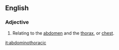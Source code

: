 ==English==

===Adjective===
{{en-adj|-}}

# Relating to the [[abdomen]] and the [[thorax]], or [[chest]].

[[it:abdominothoracic]]